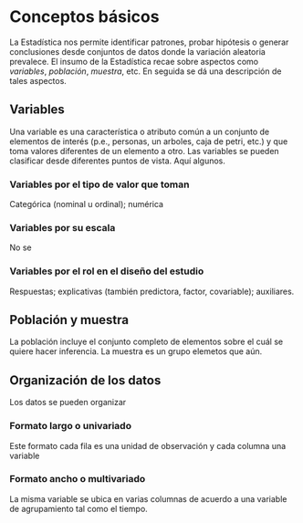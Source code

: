 # Conceptos básicos {#basicos}

La Estadística nos permite identificar patrones, probar hipótesis o generar conclusiones desde conjuntos de datos donde la variación aleatoria prevalece. El insumo de la Estadística recae sobre aspectos como _variables_,  _población_, _muestra_, etc. En seguida se dá una descripción de tales aspectos.

## Variables

Una variable es una característica o atributo común a un conjunto de elementos de interés (p.e., personas, un arboles, caja de petri, etc.) y que toma valores diferentes de un elemento a otro. Las variables se pueden clasificar desde diferentes puntos de vista. Aquí algunos.

### Variables por el tipo de valor que toman

Categórica (nominal u ordinal); numérica

### Variables por su escala

No se

### Variables por el rol en el diseño del estudio

Respuestas; explicativas (también predictora, factor, covariable); auxiliares.

## Población y muestra

La población incluye el conjunto completo de elementos sobre el cuál se quiere hacer inferencia. La muestra es un grupo elemetos que aún.

## Organización de los datos

Los datos se pueden organizar 

### Formato largo o univariado

Este formato cada fila es una unidad de observación y cada columna una variable

### Formato ancho o multivariado

La misma variable se ubica en varias columnas de acuerdo a una variable de agrupamiento tal como el tiempo.




